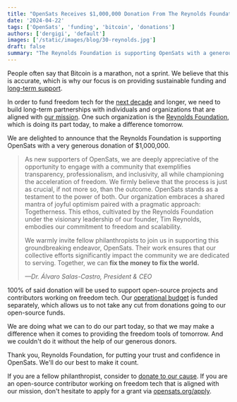 ```yaml
---
title: "OpenSats Receives $1,000,000 Donation From The Reynolds Foundation"
date: '2024-04-22'
tags: ['OpenSats', 'funding', 'bitcoin', 'donations']
authors: ['dergigi', 'default']
images: ['/static/images/blog/30-reynolds.jpg']
draft: false
summary: "The Reynolds Foundation is supporting OpenSats with a generous $1,000,000 donation."
---
```


People often say that Bitcoin is a marathon, not a sprint. We believe that this
is accurate, which is why our focus is on providing sustainable funding and
[long-term support](/tags/lts).

In order to fund freedom tech for the [next
decade](/blog/bitcoin-infrastructure-this-decade) and longer, we need to build
long-term partnerships with individuals and organizations that are aligned with
[our mission](/mission).  One such organization is the [Reynolds
Foundation](https://reynoldsfoundation.com/), which is doing its part today, to
make a difference tomorrow.

We are delighted to announce that the Reynolds Foundation is supporting OpenSats
with a very generous donation of $1,000,000.

> As new supporters of OpenSats, we are deeply appreciative of the opportunity
> to engage with a community that exemplifies transparency, professionalism, and
> inclusivity, all while championing the acceleration of freedom. We firmly
> believe that the process is just as crucial, if not more so, than the outcome.
> OpenSats stands as a testament to the power of both. Our organization embraces a
> shared mantra of joyful optimism paired with a pragmatic approach: Togetherness.
> This ethos, cultivated by the Reynolds Foundation under the visionary leadership
> of our founder, Tim Reynolds, embodies our commitment to freedom and
> scalability.
> 
> We warmly invite fellow philanthropists to join us in supporting
> this groundbreaking endeavor, OpenSats. Their work ensures that our collective
> efforts significantly impact the community we are dedicated to serving.
> Together, we can **fix the money to fix the world.**
>
><cite>—Dr. Álvaro Salas-Castro, President & CEO</cite>

100% of said donation will be used to support open-source projects and
contributors working on freedom tech. Our [operational budget](/funds/ops) is
funded separately, which allows us to not take any cut from donations going to
our open-source funds.

We are doing what we can to do our part today, so that we may make a difference
when it comes to providing the freedom tools of tomorrow. And we couldn't do it
without the help of our generous donors.

Thank you, Reynolds Foundation, for putting your trust and confidence in
OpenSats. We'll do our best to make it count.

If you are a fellow philanthropist, consider to [donate to our cause](/donate).
If you are an open-source contributor working on freedom tech that is aligned
with our mission, don't hesitate to apply for a grant via
[opensats.org/apply](/apply).
